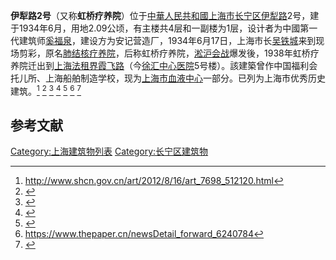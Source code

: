 '''伊犁路2号'''（又称'''虹桥疗养院'''）位于[[中華人民共和國|中華人民共和國]][[上海市|上海市]][[长宁区|长宁区]][[伊犁路|伊犁路]]2号，建于1934年6月，用地2.09公顷，有主楼共4层和一副楼为1层，设计者为中國第一代建筑师[[奚福泉|奚福泉]]，建设方为安记营造厂，1934年6月17日，上海市长[[吴铁城|吴铁城]]来到现场剪彩，原名[[肺结核疗养院|肺结核疗养院]]，后称虹桥疗养院，[[淞沪会战|淞沪会战]]爆发後，1938年虹桥疗养院迁出到[[上海法租界|上海法租界]][[霞飞路|霞飞路]]（今[[徐汇中心医院|徐汇中心医院]]5号楼）。該建築曾作中国福利会托儿所、上海船舶制造学校，现为[[上海市血液中心|上海市血液中心]]一部分。已列为上海市优秀历史建筑。<ref>http://www.shcn.gov.cn/art/2012/8/16/art_7698_512120.html</ref>
<ref>{{Cite web |url=http://www.shtong.gov.cn/Newsite/node2/node71994/node81772/node81779/node81794/userobject1ai108898.html |title=存档副本 |access-date=2020-09-18 |archive-date=2016-03-26 |archive-url=https://web.archive.org/web/20160326003528/http://www.shtong.gov.cn/Newsite/node2/node71994/node81772/node81779/node81794/userobject1ai108898.html |dead-url=no }}</ref>
<ref>{{Cite web |url=http://www.archives.sh.cn/tpxx/201204/t20120425_34850.html |title=存档副本 |access-date=2020-09-18 |archive-date=2020-02-25 |archive-url=https://web.archive.org/web/20200225154136/http://www.archives.sh.cn/tpxx/201204/t20120425_34850.html |dead-url=no }}</ref>
<ref>{{cite journal|url=http://www.cqvip.com/qk/87204x/201705/673623578.html|title=虹桥疗养院作品解读：略论中国近代建筑中的功能主义|first1=|last1=卢永毅|first2=|last2=陈艳|date=2020-09-18|publisher=|journal=建筑师|issue=5|pages=49–58|via=www.cqvip.com}}</ref>
<ref>{{cite journal|url=http://www.cqvip.com/qk/98488a/2016006/669176853.html|title=细说虹桥疗养院轶事|first=|last=徐雍安|date=2020-09-18|publisher=|journal=档案春秋|issue=6|pages=54–57|via=www.cqvip.com}}</ref>
<ref>https://www.thepaper.cn/newsDetail_forward_6240784</ref>
<ref>{{cite web|url=http://www.chinaqw.com/qx/2017/03-17/131964.shtml|title=探访上海武康路两位民国“海归”的摩登别墅 -中国侨网|first=|last=chinaqw|website=www.chinaqw.com|access-date=2020-09-18|archive-date=2020-07-31|archive-url=https://web.archive.org/web/20200731010045/http://www.chinaqw.com/qx/2017/03-17/131964.shtml|dead-url=no}}</ref>

==参考文献==
{{reflist}}

[[Category:上海建筑物列表|Category:上海建筑物列表]]
[[Category:长宁区建筑物|Category:长宁区建筑物]]